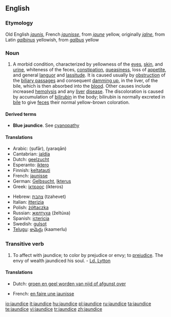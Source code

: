 ==English==
{{wikipedia}}

===Etymology===
Old English ''[[jaunis]]'', French ''[[jaunisse]]'', from ''[[jaune]]'' yellow, originally ''[[jalne]]'', from Latin ''[[galbinus]]'' yellowish, from ''[[galbus]]'' yellow

===Noun===
{{en-noun|-}}

# {{pathology}} A morbid condition, characterized by yellowness of the [[eye]]s, [[skin]], and [[urine]], whiteness of the feces, [[constipation]], [[queasiness]], loss of [[appetite]], and general [[languor]] and [[lassitude]]. It is caused usually by [[obstruction]] of the [[biliary passage]]s and consequent [[damming up]], in the liver, of the bile, which is then absorbed into the [[blood]]. Other causes include increased [[hemolysis]] and any [[liver]] [[disease]]. The discoloration is caused by accumulation of [[bilirubin]] in the body; bilirubin is normally excreted in [[bile]] to give [[feces]] their normal yellow-brown coloration.

====Derived terms====
* '''Blue jaundice'''. See [[cyanopathy]]

====Translations====
{{trans-top|a morbid condition}}
* Arabic: {{Arab|[[صفار]]}} (ṣufār), {{Arab|[[يرقان]]}} (yaraqān)
* Cantabrian: [[jaldía]] {{f}}
* Dutch: [[geelzucht]] {{f}}
* Esperanto: [[iktero]]
* Finnish: [[keltatauti]]
* French: [[jaunisse]] {{f}}
* German: [[Gelbsucht]], [[Ikterus]] {{f}}
* Greek: [[ίκτερος]] (íkteros)
{{trans-mid}}
* Hebrew: [[צהבת]] (tzahevet)
* Italian: [[itterizia]] {{f}}
* Polish: [[żółtaczka]] {{f}}
* Russian: [[желтуха]] (želtúxa) {{f}}
* Spanish: [[ictericia]] {{f}}
* Swedish: [[gulsot]]
* [[Telugu]]: [[కామెర్లు]] (kaamerlu)
{{trans-bottom}}

===Transitive verb===
{{rfc-trverb|Transitive verb}}
{{en-verb|jaundic|ing}}

# To affect with jaundice; to color by prejudice or envy; to [[prejudice]]. The envy of wealth jaundiced his soul. - [[Ld. Lytton]]

====Translations====
{{top}}
* Dutch: [[groen en geel worden van nijd of afgunst over]] {{f}}
{{mid}}
* French: [[en faire une jaunisse]] {{f}}
{{bottom}}

[[io:jaundice]]
[[it:jaundice]]
[[hu:jaundice]]
[[pl:jaundice]]
[[ru:jaundice]]
[[ta:jaundice]]
[[te:jaundice]]
[[vi:jaundice]]
[[tr:jaundice]]
[[zh:jaundice]]